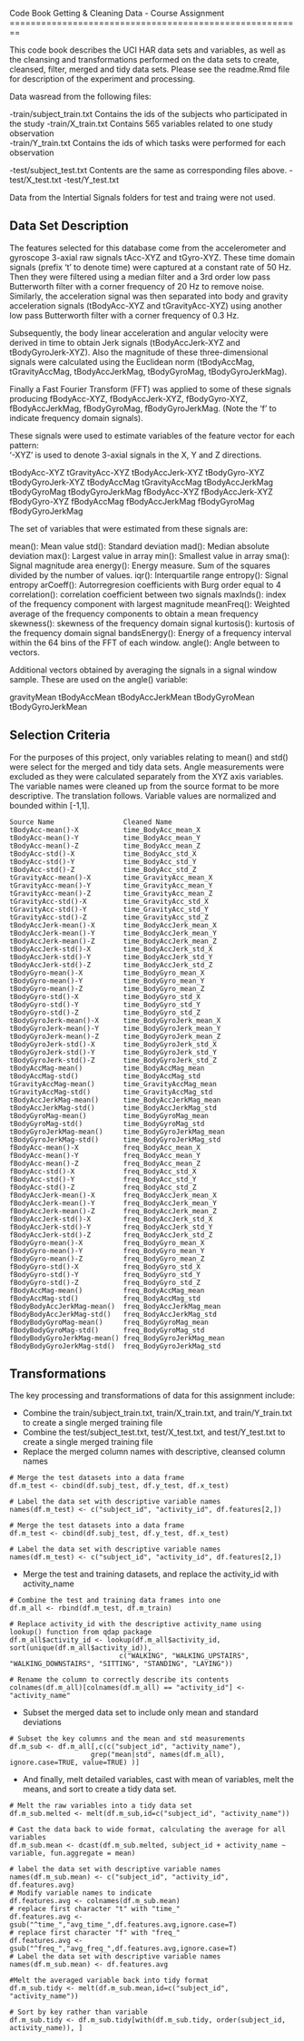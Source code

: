 Code Book
Getting & Cleaning Data - Course Assignment
========================================================

This code book describes the UCI HAR data sets and variables, as well as the cleansing and transformations performed on the data sets to create, cleansed, filter, merged and tidy data sets.  Please see the readme.Rmd file for description of the experiment and processing.

Data wasread from the following files:

-train/subject_train.txt    Contains the ids of the subjects who participated in the study
-train/X_train.txt          Contains 565 variables related to one study observation    
-train/Y_train.txt          Contains the ids of which tasks were performed for each observation

-test/subject_test.txt      Contents are the same as corresponding files above.
-test/X_test.txt
-test/Y_test.txt

Data from the Intertial Signals folders for test and traing were not used.

Data Set Description
--------------------

The features selected for this database come from the accelerometer and gyroscope 3-axial raw signals tAcc-XYZ and tGyro-XYZ. These time domain signals (prefix 't' to denote time) were captured at a constant rate of 50 Hz. Then they were filtered using a median filter and a 3rd order low pass Butterworth filter with a corner frequency of 20 Hz to remove noise. Similarly, the acceleration signal was then separated into body and gravity acceleration signals (tBodyAcc-XYZ and tGravityAcc-XYZ) using another low pass Butterworth filter with a corner frequency of 0.3 Hz. 

Subsequently, the body linear acceleration and angular velocity were derived in time to obtain Jerk signals (tBodyAccJerk-XYZ and tBodyGyroJerk-XYZ). Also the magnitude of these three-dimensional signals were calculated using the Euclidean norm (tBodyAccMag, tGravityAccMag, tBodyAccJerkMag, tBodyGyroMag, tBodyGyroJerkMag). 

Finally a Fast Fourier Transform (FFT) was applied to some of these signals producing fBodyAcc-XYZ, fBodyAccJerk-XYZ, fBodyGyro-XYZ, fBodyAccJerkMag, fBodyGyroMag, fBodyGyroJerkMag. (Note the 'f' to indicate frequency domain signals). 

These signals were used to estimate variables of the feature vector for each pattern:  
'-XYZ' is used to denote 3-axial signals in the X, Y and Z directions.

tBodyAcc-XYZ
tGravityAcc-XYZ
tBodyAccJerk-XYZ
tBodyGyro-XYZ
tBodyGyroJerk-XYZ
tBodyAccMag
tGravityAccMag
tBodyAccJerkMag
tBodyGyroMag
tBodyGyroJerkMag
fBodyAcc-XYZ
fBodyAccJerk-XYZ
fBodyGyro-XYZ
fBodyAccMag
fBodyAccJerkMag
fBodyGyroMag
fBodyGyroJerkMag

The set of variables that were estimated from these signals are: 

mean(): Mean value
std(): Standard deviation
mad(): Median absolute deviation 
max(): Largest value in array
min(): Smallest value in array
sma(): Signal magnitude area
energy(): Energy measure. Sum of the squares divided by the number of values. 
iqr(): Interquartile range 
entropy(): Signal entropy
arCoeff(): Autorregresion coefficients with Burg order equal to 4
correlation(): correlation coefficient between two signals
maxInds(): index of the frequency component with largest magnitude
meanFreq(): Weighted average of the frequency components to obtain a mean frequency
skewness(): skewness of the frequency domain signal 
kurtosis(): kurtosis of the frequency domain signal 
bandsEnergy(): Energy of a frequency interval within the 64 bins of the FFT of each window.
angle(): Angle between to vectors.

Additional vectors obtained by averaging the signals in a signal window sample. These are used on the angle() variable:

gravityMean
tBodyAccMean
tBodyAccJerkMean
tBodyGyroMean
tBodyGyroJerkMean

Selection Criteria
------------------

For the purposes of this project, only variables relating to mean() and std() were select for the merged and tidy data sets. Angle measurements were excluded as they were calculated separately from the XYZ axis variables.  The variable names were cleaned up from the source format to be more descriptive.  The translation follows.  Variable values are normalized and bounded within [-1,1].

```
Source Name                 Cleaned Name
tBodyAcc-mean()-X	        time_BodyAcc_mean_X
tBodyAcc-mean()-Y	        time_BodyAcc_mean_Y
tBodyAcc-mean()-Z	        time_BodyAcc_mean_Z
tBodyAcc-std()-X	        time_BodyAcc_std_X
tBodyAcc-std()-Y	        time_BodyAcc_std_Y
tBodyAcc-std()-Z	        time_BodyAcc_std_Z
tGravityAcc-mean()-X	    time_GravityAcc_mean_X
tGravityAcc-mean()-Y	    time_GravityAcc_mean_Y
tGravityAcc-mean()-Z	    time_GravityAcc_mean_Z
tGravityAcc-std()-X	        time_GravityAcc_std_X
tGravityAcc-std()-Y	        time_GravityAcc_std_Y
tGravityAcc-std()-Z	        time_GravityAcc_std_Z
tBodyAccJerk-mean()-X	    time_BodyAccJerk_mean_X
tBodyAccJerk-mean()-Y	    time_BodyAccJerk_mean_Y
tBodyAccJerk-mean()-Z	    time_BodyAccJerk_mean_Z
tBodyAccJerk-std()-X	    time_BodyAccJerk_std_X
tBodyAccJerk-std()-Y	    time_BodyAccJerk_std_Y
tBodyAccJerk-std()-Z	    time_BodyAccJerk_std_Z
tBodyGyro-mean()-X	        time_BodyGyro_mean_X
tBodyGyro-mean()-Y          time_BodyGyro_mean_Y
tBodyGyro-mean()-Z	        time_BodyGyro_mean_Z
tBodyGyro-std()-X	        time_BodyGyro_std_X
tBodyGyro-std()-Y	        time_BodyGyro_std_Y
tBodyGyro-std()-Z	        time_BodyGyro_std_Z
tBodyGyroJerk-mean()-X	    time_BodyGyroJerk_mean_X
tBodyGyroJerk-mean()-Y	    time_BodyGyroJerk_mean_Y
tBodyGyroJerk-mean()-Z	    time_BodyGyroJerk_mean_Z
tBodyGyroJerk-std()-X	    time_BodyGyroJerk_std_X
tBodyGyroJerk-std()-Y	    time_BodyGyroJerk_std_Y
tBodyGyroJerk-std()-Z	    time_BodyGyroJerk_std_Z
tBodyAccMag-mean()	        time_BodyAccMag_mean
tBodyAccMag-std()	        time_BodyAccMag_std
tGravityAccMag-mean()	    time_GravityAccMag_mean
tGravityAccMag-std()	    time_GravityAccMag_std
tBodyAccJerkMag-mean()	    time_BodyAccJerkMag_mean
tBodyAccJerkMag-std()	    time_BodyAccJerkMag_std
tBodyGyroMag-mean()	        time_BodyGyroMag_mean
tBodyGyroMag-std()	        time_BodyGyroMag_std
tBodyGyroJerkMag-mean()	    time_BodyGyroJerkMag_mean
tBodyGyroJerkMag-std()	    time_BodyGyroJerkMag_std
fBodyAcc-mean()-X	        freq_BodyAcc_mean_X
fBodyAcc-mean()-Y	        freq_BodyAcc_mean_Y
fBodyAcc-mean()-Z	        freq_BodyAcc_mean_Z
fBodyAcc-std()-X	        freq_BodyAcc_std_X
fBodyAcc-std()-Y	        freq_BodyAcc_std_Y
fBodyAcc-std()-Z	        freq_BodyAcc_std_Z
fBodyAccJerk-mean()-X	    freq_BodyAccJerk_mean_X
fBodyAccJerk-mean()-Y	    freq_BodyAccJerk_mean_Y
fBodyAccJerk-mean()-Z	    freq_BodyAccJerk_mean_Z
fBodyAccJerk-std()-X	    freq_BodyAccJerk_std_X
fBodyAccJerk-std()-Y	    freq_BodyAccJerk_std_Y
fBodyAccJerk-std()-Z	    freq_BodyAccJerk_std_Z
fBodyGyro-mean()-X	        freq_BodyGyro_mean_X
fBodyGyro-mean()-Y	        freq_BodyGyro_mean_Y
fBodyGyro-mean()-Z	        freq_BodyGyro_mean_Z
fBodyGyro-std()-X	        freq_BodyGyro_std_X
fBodyGyro-std()-Y	        freq_BodyGyro_std_Y
fBodyGyro-std()-Z	        freq_BodyGyro_std_Z
fBodyAccMag-mean()	        freq_BodyAccMag_mean
fBodyAccMag-std()	        freq_BodyAccMag_std
fBodyBodyAccJerkMag-mean()	freq_BodyAccJerkMag_mean
fBodyBodyAccJerkMag-std()	freq_BodyAccJerkMag_std
fBodyBodyGyroMag-mean()	    freq_BodyGyroMag_mean
fBodyBodyGyroMag-std()	    freq_BodyGyroMag_std
fBodyBodyGyroJerkMag-mean()	freq_BodyGyroJerkMag_mean
fBodyBodyGyroJerkMag-std()	freq_BodyGyroJerkMag_std
```

Transformations
---------------

The key processing and transformations of data for this assignment include:

- Combine the train/subject_train.txt, train/X_train.txt, and train/Y_train.txt to create a single merged training file
- Combine the test/subject_test.txt, test/X_test.txt, and test/Y_test.txt to create a single merged training file
- Replace the merged column names with descriptive, cleansed column names 

```
# Merge the test datasets into a data frame 
df.m_test <- cbind(df.subj_test, df.y_test, df.x_test)
    
# Label the data set with descriptive variable names
names(df.m_test) <- c("subject_id", "activity_id", df.features[2,])

# Merge the test datasets into a data frame 
df.m_test <- cbind(df.subj_test, df.y_test, df.x_test)
    
# Label the data set with descriptive variable names
names(df.m_test) <- c("subject_id", "activity_id", df.features[2,])
```

- Merge the test and training datasets, and replace the activity_id with activity_name

```
# Combine the test and training data frames into one
df.m_all <- rbind(df.m_test, df.m_train)
    
# Replace activity_id with the descriptive activity_name using lookup() function from qdap package
df.m_all$activity_id <- lookup(df.m_all$activity_id, sort(unique(df.m_all$activity_id)),
                           c("WALKING", "WALKING_UPSTAIRS", "WALKING_DOWNSTAIRS", "SITTING", "STANDING", "LAYING"))

# Rename the column to correctly describe its contents
colnames(df.m_all)[colnames(df.m_all) == "activity_id"] <- "activity_name"
```

- Subset the merged data set to include only mean and standard deviations

```
# Subset the key columns and the mean and std measurements
df.m_sub <- df.m_all[,c(c("subject_id", "activity_name"),
                    grep("mean|std", names(df.m_all), ignore.case=TRUE, value=TRUE) )]    
```

- And finally, melt detailed variables, cast with mean of variables, melt the means, and sort to create a tidy data set.

```
# Melt the raw variables into a tidy data set
df.m_sub.melted <- melt(df.m_sub,id=c("subject_id", "activity_name"))
    
# Cast the data back to wide format, calculating the average for all variables
df.m_sub.mean <- dcast(df.m_sub.melted, subject_id + activity_name ~ variable, fun.aggregate = mean)

# label the data set with descriptive variable names
names(df.m_sub.mean) <- c("subject_id", "activity_id", df.features.avg)
# Modify variable names to indicate 
df.features.avg <- colnames(df.m_sub.mean)
# replace first character "t" with "time_"
df.features.avg <- gsub("^time_","avg_time_",df.features.avg,ignore.case=T)
# replace first character "f" with "freq_"
df.features.avg <- gsub("^freq_","avg_freq_",df.features.avg,ignore.case=T)
# Label the data set with descriptive variable names
names(df.m_sub.mean) <- df.features.avg

#Melt the averaged variable back into tidy format
df.m_sub.tidy <- melt(df.m_sub.mean,id=c("subject_id", "activity_name"))

# Sort by key rather than variable  
df.m_sub.tidy <- df.m_sub.tidy[with(df.m_sub.tidy, order(subject_id, activity_name)), ]
```

